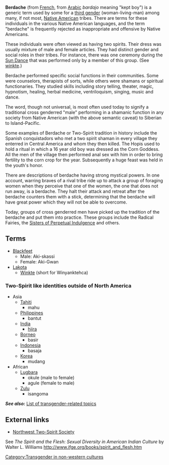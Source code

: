 [[Category:Transgender in non-western cultures]]
'''Berdache''' (from [[French language|French]], from [[Arabic language|Arabic]] ''bardajo'' meaning "kept boy") is a generic term used by some for a [[third gender]] (woman-living-man) among many, if not most, [[Native American]] tribes. There are terms for these individuals in the various Native American languages, and the term "berdache" is frequently rejected as inappropriate and offensive by Native Americans.

These individuals were often viewed as having two spirits.  Their dress was usually mixture of male and female articles.  They had distinct gender and social roles in their tribes.  For instance, there was one ceremony during the [[Sun Dance]] that was performed only by a member of this group. (See [[winkte]].)

Berdache performed specific social functions in their communities. Some were counselors, therapists of sorts, while others were shamans or spiritual functionaries. They studied skills including story telling, theater, magic, hypnotism, healing, herbal medicine, ventriloquism, singing, music and dance.

The word, though not universal, is most often used today to signify a traditional cross genderred "male" performing in a shamanic function in any society from Native American (with the above semantic caveat) to Siberian to Island-Pacific.

Some examples of Berdache or Two-Spirit tradition in history include the  Spanish conquistadors who met a two spirit shaman in every village they enterred in Central America and whom they then killed. The Hopis used to hold a ritual in which a 16 year old boy was dressed as the Corn Goddess. All the men of the village then performed anal sex with him in order to bring fertility to the corn crop for the year. Subsequently a huge feast was held in the youth's honor.

There are descriptions of berdache having strong mystical powers. In one account, warring braves of a rival tribe ride up to attack a group of foraging women when they perceive that one of the women, the one that does not run away, is a berdache. They halt their attack and retreat after the berdache counters them with a stick, determining that the berdache will have great power which they will not be able to overcome.

Today, groups of cross genderred men have picked up the tradition of the berdache and put them into practice. These groups include the Radical Fairies, the [[Sisters of Perpetual Indulgence]] and others.

==Terms==
*[[Blackfeet]]
**Male: Aki-skassi
**Female: Aki-Gwan
*[[Lakota]]
**[[Winkte]] (short for Winyanktehca)

===Two-Spirit like identities outside of North America===
*Asia
**[[Tahiti]]
***mahu
**[[Philippines]]
***bantut
**[[India]]
***[[Hijra (India)|hijra]]
**[[Borneo]]
***basir
**[[Indonesia]]
***basaja
**[[Korea]]
***mudang
*African
**[[Lugbara]]
***okule (male to female)
***agule (female to male)
**[[Zulu]]
***isangoma

'''''See also:''''' [[List of transgender-related topics]]

==External links==
*[http://www.nwtwospiritsociety.org/ Northwest Two-Spirit Society]
See ''The Spirit and the Flesh: Sexual Diversity in American Indian Culture'' by Walter L. Williams http://www.ifge.org/books/spirit_and_flesh.htm